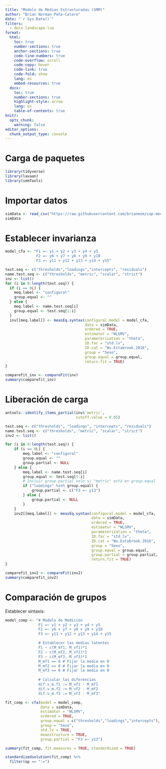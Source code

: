 ```yaml
---
title: "Modelo de Medias Estructuradas (SMM)"
author: "Brian Norman Peña-Calero"
date: "`r Sys.Date()`"
filters:
  - docx-landscape.lua
format: 
  html:
    toc: true
    number-sections: true
    anchor-sections: true
    code-line-numbers: true
    code-overflow: scroll
    code-copy: hover
    code-link: true
    code-fold: show
    lang: es
    embed-resources: true
  docx:
    toc: true
    number-sections: true
    highlight-style: arrow
    lang: es
    table-of-contents: true
knitr:
  opts_chunk: 
    warning: false
editor_options: 
  chunk_output_type: console
---
```


::: landscape

# Carga de paquetes

```r
library(tidyverse)
library(lavaan)
library(semTools)
```


# Importar datos

```r
simData <- read_csv("https://raw.githubusercontent.com/brianmsm/cap-medias-latentes/main/01_data/processed/simData.csv")
simData
```

# Establecer invarianza

```r
model_cfa <- "F1 =~ y1 + y2 + y3 + y4 + y5
              F2 =~ y6 + y7 + y8 + y9 + y10
              F3 =~ y11 + y12 + y13 + y14 + y15"
```

```r
test.seq <- c("thresholds","loadings","intercepts", "residuals")
name.test.seq <- c("thresholds", "metric", "scalar", "strict")
inv <- list()
for (i in 0:length(test.seq)) {
  if (i == 0L) {
    meq.label <- "configural"
    group.equal <- ""
  } else {
    meq.label <- name.test.seq[i]
    group.equal <- test.seq[1:i]
  }
  inv[[meq.label]] <- measEq.syntax(configural.model = model_cfa,
                                    data = simData,
                                    ordered = TRUE,
                                    estimator = "WLSMV",
                                    parameterization = "theta",
                                    ID.fac = "std.lv",
                                    ID.cat = "Wu.Estabrook.2016",
                                    group = "Sexo",
                                    group.equal = group.equal,
                                    return.fit = TRUE)
}

comparefit_inv <- compareFit(inv)
summary(comparefit_inv)
```

# Liberación de carga

```r
antools::identify_items_partial(inv$`metric`,
                                cutoff.value = 0.05)
```

```r
test.seq <- c("thresholds", "loadings", "intercepts", "residuals")
name.test.seq <- c("thresholds", "metric", "scalar", "strict")
inv2 <- list()

for (i in 0:length(test.seq)) {
    if (i == 0L) {
        meq.label <- "configural"
        group.equal <- ""
        group.partial <- NULL
    } else {
        meq.label <- name.test.seq[i]
        group.equal <- test.seq[1:i]
        # Incluir group.partial solo si "metric" está en group.equal
        if ("loadings" %in% group.equal) {
            group.partial <- c("F3 =~ y13")
        } else {
            group.partial <- NULL
        }
    }
    inv2[[meq.label]] <- measEq.syntax(configural.model = model_cfa,
                                       data = simData,
                                       ordered = TRUE,
                                       estimator = "WLSMV",
                                       parameterization = "theta",
                                       ID.fac = "std.lv",
                                       ID.cat = "Wu.Estabrook.2016",
                                       group = "Sexo",
                                       group.equal = group.equal,
                                       group.partial = group.partial,
                                       return.fit = TRUE)
}

comparefit_inv2 <- compareFit(inv2) 
summary(comparefit_inv2)
```

# Comparación de grupos

Establecer sintaxis:

```r
model_comp <- "# Modelo de Medición
               F1 =~ y1 + y2 + y3 + y4 + y5
               F2 =~ y6 + y7 + y8 + y9 + y10
               F3 =~ y11 + y12 + y13 + y14 + y15

               # Establecer las medias latentes
               F1 ~ c(M_mf1, M_vf1)*1
               F2 ~ c(M_mf2, M_vf2)*1
               F3 ~ c(M_mf3, M_vf3)*1
               M_mf1 == 0 # Fijar la media en 0
               M_mf2 == 0 # Fijar la media en 0
               M_mf3 == 0 # Fijar la media en 0
               
               # Calcular las diferencias
               dif.v_m.f1 := M_vf1 - M_mf1
               dif.v_m.f2 := M_vf2 - M_mf2
               dif.v_m.f3 := M_vf3 - M_mf3"
```

```r
fit_comp <- cfa(model = model_comp,
                data = simData,
                estimator = "WLSMV",
                ordered = TRUE,
                group.equal = c("thresholds","loadings","intercepts"),
                group = "Sexo",
                std.lv = TRUE,
                meanstructure = TRUE,
                group.partial = "F3 =~ y13")

summary(fit_comp, fit.measures = TRUE, standardized = TRUE)

standardizedsolution(fit_comp) %>% 
  filter(op == ":=")
```

:::
